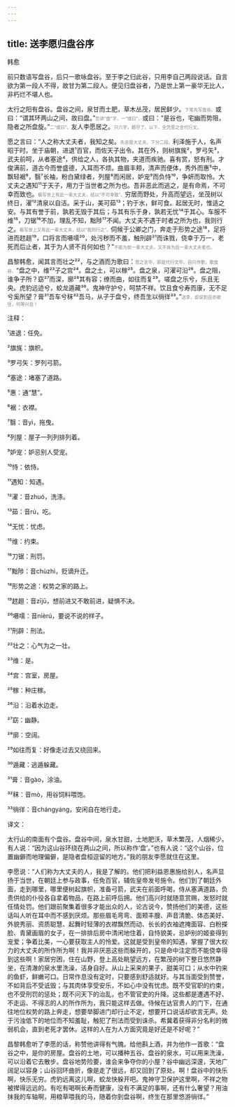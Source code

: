 ```yaml
---
---
---
```

title: 送李愿归盘谷序
---




韩愈





前只数语写盘谷，后只一歌咏盘谷。至于李之归此谷，只用李自己两段说话。自言欲为第一段人不得，故甘为第二段人。便见归盘谷者，乃是世上第一豪华无比人，非朽烂不堪人也。





太行之阳有盘谷。盘谷之间，泉甘而土肥，草木丛茂，居民鲜少。<font color=gray size=0.8rem>下笔先写盘谷。</font>或曰：“谓其环两山之间，故曰盘。”<font color=gray size=0.8rem>忽讲“盘”字。一“或曰”。</font>或曰：“是谷也，宅幽而势阻，隐者之所盘旋。”<font color=gray size=0.8rem>二“或曰”。</font>友人李愿居之。<font color=gray size=0.8rem>只六字，题尽了。以下，全凭愿之言代行文。</font>

愿之言曰：“人之称大丈夫者，我知之矣。<font color=gray size=0.8rem>先总提大丈夫，下分二段。</font>利泽施于人，名声昭于时。坐于庙朝，进退¹百官，而佐天子出令。其在外，则树旗旄²，罗弓矢³，武夫前呵，从者塞途⁴，供给之人，各执其物，夹道而疾驰。喜有赏，怒有刑。才俊满前，道古今而誉盛德，入耳而不烦。曲眉丰颊，清声而便体，秀外而惠⁵中，飘轻裾⁶，翳⁷长袖，粉白黛绿者，列屋⁸而闲居，妒宠⁹而负恃¹⁰，争妍而取怜。大丈夫之遇知¹¹于天子，用力于当世者之所为也。吾非恶此而逃之，是有命焉，不可幸而致也。<font color=gray size=0.8rem>极写世上有此一辈大丈夫，结以“不可幸致”。</font>穷居而野处，升高而望远，坐茂树以终日，濯¹²清泉以自洁。采于山，美可茹¹³；钓于水，鲜可食。起居无时，惟适之安。与其有誉于前，孰若无毁于其后；与其有乐于身，孰若无忧¹⁴于其心。车服不维¹⁵，刀锯¹⁶不加，理乱不知，黜陟¹⁷不闻。大丈夫不遇于时者之所为也，我则行之。<font color=gray size=0.8rem>极写世上又有此一辈大丈夫，结以“我则行之”。</font>伺候于公卿之门，奔走于形势之途¹⁸，足将进而趑趄¹⁹，口将言而嗫嚅²⁰，处污秽而不羞，触刑辟²¹而诛戮，侥幸于万一，老死而后止者，其于为人贤不肖何如也？”<font color=gray size=0.8rem>不能为前一辈大丈夫，又不肯为后一辈大丈夫者也。</font>

昌黎韩愈，闻其言而壮之²²，与之酒而为歌曰：<font color=gray size=0.8rem>愿之言毕，即是代行文毕。自只作歌，歌盘谷。</font>“盘之中，维²³子之宫²⁴。盘之土，可以稼²⁵。盘之泉，可濯可沿²⁶。盘之阻，谁争子所？窈²⁷而深，廓²⁸其有容；缭而曲，如往而复²⁹。嗟盘之乐兮，乐且无央。虎豹远迹兮，蛟龙遁藏³⁰。鬼神守护兮，呵禁不祥。饮且食兮寿而康，无不足兮奚所望？膏³¹吾车兮秣³²吾马，从子于盘兮，终吾生以徜徉³³。”<font color=gray size=0.8rem>送李，却说到自亦欲往，何等兴会！</font>

注释：

¹进退：任免。

²旗旄：旗帜。

³罗弓矢：罗列弓箭。

⁴塞途：堵塞了道路。

⁵惠：通“慧”。

⁶裾：衣襟。

⁷翳：音yì，拖曳。

⁸列屋：屋子一列列排列着。

⁹妒宠：妒忌别人受宠。

¹⁰恃：依恃。

¹¹遇知：知遇。

¹²濯：音zhuó，洗涤。

¹³茹：音rú，吃。

¹⁴无忧：忧虑。

¹⁵维：约束。

¹⁶刀锯：刑罚。

¹⁷黜陟：音chùzhì，贬谪升迁。

¹⁸形势之途：权势之家的路上。

¹⁹趑趄：音zījū，想前进又不敢前进，疑惧不决。

²⁰嗫嚅：音nièrú，要说不说的样子。

²¹刑辟：刑法。

²²壮之：心气为之一壮。

²³维：是。

²⁴宫：宫室，房屋。

²⁵稼：种庄稼。

²⁶沿：沿着水边走。

²⁷窈：幽静。

²⁸廓：空阔。

²⁹如往而复：好像走过去又绕回来。

³⁰遁藏：逃遁躲藏。

³¹膏：音gào，涂油。

³²秣：音mò，用谷饲料喂饱。

³³徜徉：音chángyáng，安闲自在地行走。

译文：

太行山的南面有个盘谷。盘谷中间，泉水甘甜，土地肥沃，草木繁茂，人烟稀少。有人说：“因为这山谷环绕在两山之间，所以称作‘盘’。”也有人说：“这个山谷，位置幽僻而地理偏僻，是隐者盘桓逗留的地方。”我的朋友李愿就住在这里。

李愿说：“人们称为大丈夫的人，我是了解的。他们把利益恩惠施给别人，名声显扬于当世，在朝廷上参与政事，任免百官，辅佐皇帝发号施令。他们到了朝廷外面，走到哪里，哪里便树起旗帜，准备弓箭，武夫在前面呼喝，侍从塞满道路，负责供给的仆役各自拿着物品，在路上前呼后拥。他们高兴时就随意赏赐，发怒时就任情处罚。他们跟前聚集着很多才能出众的人，论古说今，赞扬他们的美德，这些话叫人听在耳中而不感到厌烦。那些眉毛弯弯、面颊丰膄、声音清脆、体态美好、外貌秀丽、资质聪慧、起舞时轻薄的衣襟飘然而动、长长的衣袖遮掩面容、白粉搽脸、青黛画眉的女子，在一排排后房中清闲地住着，自恃貌美，忌妒别的姬妾得到宠爱；争着比美，一心要获取主人的怜爱。这就是受到皇帝的知遇，掌握了很大权力的大丈夫的所作所为啊！我并非厌恶这些而躲开的，只是命中注定而不能侥幸得到这些啊！家居穷困，住在山野，登上高处眺望远方，在繁茂的树下整日悠然静坐，在清澈的泉水里洗澡，洁身自好。从山上采来的果子，甜美可口；从水中钓来的鱼虾，鲜嫩可口。日常作息没有定时，只要感到舒适就好。与其当面受到赞誉，不如背后不受诋毁；与其肉体享受安乐，不如心中没有忧虑。既不受官职的约束，也不受刑罚的惩处；既不问天下的治乱，也不管官吏的升降。这些都是遭遇不好、不走运、不得志的人的所作所为，我只能这样去做。侍候在达官贵人的门下，在通往地位权势的路上奔走，想要举脚进门却行止不定，想要开口说话却欲言无声。处于污浊低下的地位而不知羞耻，触犯了刑法而受到诛杀。希冀着获得非分名利的微弱机会，直到老死才罢休。这样的人在为人方面究竟是好还是不好呢？”

昌黎韩愈听了李愿的话，称赞他讲得有气魄。给他斟上酒，并为他作一首歌：“盘谷之中，是你的房屋。盘谷的土地，可以播种五谷。盘谷的泉水，可以用来洗澡，可以沿着它去散步。盘谷地势险要，谁会来争夺你的小屋？谷中幽远深邃，天地广阔足以容身；山谷回环曲折，像是走了很远，却又回到了原处。啊！盘谷中的快乐啊，快乐无穷。虎豹远离这儿啊，蛟龙快躲开吧。鬼神守卫保护这里啊，不祥之物被撵得远远的。有吃有喝啊长寿而健康，没有不满足的事啊，还有什么奢望？用油抹我的车轴啊，用粮草喂我的马，随着你到盘谷啊，终生在那里悠游徜徉。”